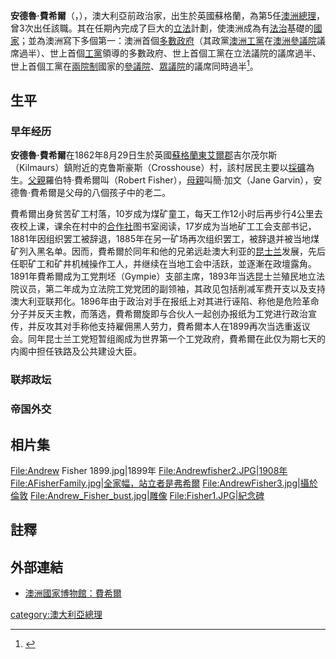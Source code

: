 {{noteTA
|1=zh-hans:澳大利亚; zh-hant:澳洲}}
{{Infobox Prime Minister
|honorific-prefix = [[非常尊敬的|非常尊敬的]]
|name=安德魯·費希爾 閣下<br />Rt. Hon Andrew Fisher
|image=Andrew Fisher 1912 (b&w).jpg
|order={{Flagicon|AUS}} 第5任[[澳大利亚总理|澳大利亚总理]]<br /><small>選舉：1910年、1913年、1914年</small>
|term_start    =1908年11月13日
|term_end      =1909年6月2日
|term_start2    =1910年4月29日
|term_end2     =1913年6月24日
|term_start3    =1914年9月17日
|term_end3      =1915年10月27日
|predecessor1   =[[艾爾弗雷德·迪金|艾爾弗雷德·迪金]]
|predecessor2   =[[艾爾弗雷德·迪金|艾爾弗雷德·迪金]]
|predecessor3   =[[約瑟夫·庫克|約瑟夫·庫克]]
|successor1     =艾爾弗雷德·迪金
|successor2     =[[約瑟夫·庫克|約瑟夫·庫克]]
|successor3     =[[比利·休斯_(澳大利亚)|比利·休斯]]
|birth_date    ={{birth date|1862|8|29|df=y}}
|birth_place   ={{GBR}}[[苏格兰|苏格兰]][[東艾爾郡|東艾爾郡]]{{tsl|en|Crosshouse|克罗斯豪斯}}
|death_date    ={{death date and age|1928|10|22|1862|8|29|df=y}}
|death_place   ={{GBR}}[[倫敦|倫敦]][[漢普斯特德|漢普斯特德]]
|resting_place ={{GBR}}[[倫敦|倫敦]]漢普斯特德公墓 
|party=[[澳洲工黨|澳洲工黨]]
}}
'''安德魯·費希爾'''（{{lang-en|'''Andrew Fisher'''}}，{{bd|1862年|8月29日|1928年|10月22日}}），澳大利亞前政治家，出生於英國蘇格蘭，為第5任[[澳洲總理|澳洲總理]]，曾3次出任該職。其在任期內完成了巨大的[[立法|立法]]計劃，使澳洲成為有[[法治|法治]]基礎的[[國家|國家]]；並為澳洲寫下多個第一：澳洲首個[[多數政府|多數政府]]（其政黨[[澳洲工黨|澳洲工黨]]在[[澳洲參議院|澳洲參議院]]議席過半）、世上首個[[工黨|工黨]]領導的多數政府、世上首個工黨在立法議院的議席過半、世上首個工黨在[[兩院制|兩院制]]國家的[[參議院|參議院]]、[[眾議院|眾議院]]的議席同時過半<ref name=adb>{{cite web
 |author       = D. J. Murphy
 |title        = Fisher, Andrew (1862 - 1928)
 |publisher    = [[Australian_National_University|Australian National University]]
 |work         = [[Australian_Dictionary_of_Biography|Australian Dictionary of Biography]]
 |url          = http://www.adb.online.anu.edu.au/biogs/A080529b.htm
 |accessdate   = 2007-05-31
 |archive-date = 2007-06-19
 |archive-url  = https://web.archive.org/web/20070619030028/http://www.adb.online.anu.edu.au/biogs/A080529b.htm
 |dead-url     = no
}}</ref>。

==生平==
===早年经历===
'''安德魯·費希爾'''在1862年8月29日生於英國[[蘇格蘭|蘇格蘭]][[東艾爾郡|東艾爾郡]]吉尔茂尔斯（Kilmaurs）鎮附近的克鲁斯豪斯（Crosshouse）村，該村居民主要以[[採礦|採礦]]為生。[[父親|父親]]羅伯特·費希爾叫（Robert Fisher），[[母親|母親]]叫簡·加文（Jane Garvin），安德魯·費希爾是父母的八個孩子中的老二。

費希爾出身贫苦矿工村落，10岁成为煤矿童工，每天工作12小时后再步行4公里去夜校上课，课余在村中的[[合作社|合作社]]图书室阅读，17岁成为当地矿工工会支部书记，1881年因组织罢工被辞退，1885年在另一矿场再次组织罢工，被辞退并被当地煤矿列入黑名单。因而，費希爾於同年和他的兄弟远赴澳大利亚的[[昆士兰|昆士兰]]发展，先后任职矿工和矿井机械操作工人，并继续在当地工会中活跃，並逐漸在政壇露角。1891年費希爾成为工党荆坯（Gympie）支部主席，1893年当选昆士兰殖民地立法院议员，第二年成为立法院工党党团的副领袖，其政见包括削减军费开支以及支持澳大利亚联邦化。1896年由于政治对手在报纸上对其进行诬陷、称他是危险革命分子并反天主教，而落选，費希爾旋即与合伙人一起创办报纸为工党进行政治宣传，并反攻其对手称他支持雇佣黑人劳力，費希爾本人在1899再次当选重返议会。同年昆士兰工党短暂组阁成为世界第一个工党政府，費希爾在此仅为期七天的内阁中担任铁路及公共建设大臣。

===联邦政坛===
===帝国外交===

==相片集==
<gallery>
File:Andrew Fisher 1899.jpg|1899年
File:Andrewfisher2.JPG|1908年
File:AFisherFamily.jpg|全家幅，站立者是弗希爾
File:AndrewFisher3.jpg|攝於[[倫敦|倫敦]]
File:Andrew_Fisher_bust.jpg|雕像
File:Fisher1.JPG|紀念碑
</gallery>

==註釋==
{{reflist}}

==外部連結==
*{{en}}[http://www.nma.gov.au/education/school_resources/websites_and_interactives/primeministers/andrew_fisher/ 澳洲國家博物館：費希爾] {{Wayback|url=http://www.nma.gov.au/education/school_resources/websites_and_interactives/primeministers/andrew_fisher/ |date=20111113025035 }}

{{AustraliaPM}}


{{Authority control}}
[[category:澳大利亞總理|category:澳大利亞總理]]
{{DEFAULTSORT:Fisher, Andrew}}